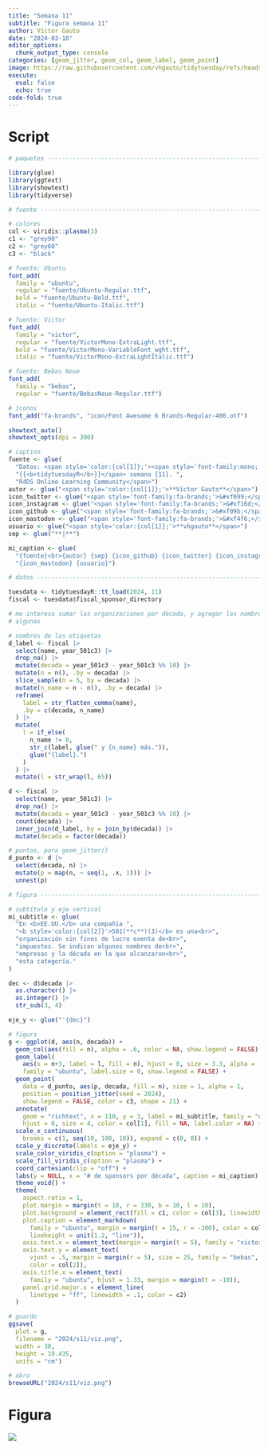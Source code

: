 ```yaml
---
title: "Semana 11"
subtitle: "Figura semana 11"
author: Víctor Gauto
date: "2024-03-18"
editor_options:
  chunk_output_type: console
categories: [geom_jitter, geom_col, geom_label, geom_point]
image: https://raw.githubusercontent.com/vhgauto/tidytuesday/refs/heads/main/2024/s11/viz.png
execute:
  eval: false
  echo: true
code-fold: true
---
```



# Script

```r

# paquetes ----------------------------------------------------------------

library(glue)
library(ggtext)
library(showtext)
library(tidyverse)

# fuente ------------------------------------------------------------------

# colores
col <- viridis::plasma(3)
c1 <- "grey90"
c2 <- "grey60"
c3 <- "black"

# fuente: Ubuntu
font_add(
  family = "ubuntu", 
  regular = "fuente/Ubuntu-Regular.ttf",
  bold = "fuente/Ubuntu-Bold.ttf",
  italic = "fuente/Ubuntu-Italic.ttf")

# fuente: Victor
font_add(
  family = "victor", 
  regular = "fuente/VictorMono-ExtraLight.ttf",
  bold = "fuente/VictorMono-VariableFont_wght.ttf",
  italic = "fuente/VictorMono-ExtraLightItalic.ttf")

# fuente: Bebas Neue
font_add(
  family = "bebas", 
  regular = "fuente/BebasNeue-Regular.ttf")

# íconos
font_add("fa-brands", "icon/Font Awesome 6 Brands-Regular-400.otf")

showtext_auto()
showtext_opts(dpi = 300)

# caption
fuente <- glue(
  "Datos: <span style='color:{col[1]};'><span style='font-family:mono;'>",
  "{{<b>tidytuesdayR</b>}}</span> semana {11}. ",
  "R4DS Online Learning Community</span>")
autor <- glue("<span style='color:{col[1]};'>**Víctor Gauto**</span>")
icon_twitter <- glue("<span style='font-family:fa-brands;'>&#xf099;</span>")
icon_instagram <- glue("<span style='font-family:fa-brands;'>&#xf16d;</span>")
icon_github <- glue("<span style='font-family:fa-brands;'>&#xf09b;</span>")
icon_mastodon <- glue("<span style='font-family:fa-brands;'>&#xf4f6;</span>")
usuario <- glue("<span style='color:{col[1]};'>**vhgauto**</span>")
sep <- glue("**|**")

mi_caption <- glue(
  "{fuente}<br>{autor} {sep} {icon_github} {icon_twitter} {icon_instagram} ",
  "{icon_mastodon} {usuario}")

# datos -------------------------------------------------------------------

tuesdata <- tidytuesdayR::tt_load(2024, 11)
fiscal <- tuesdata$fiscal_sponsor_directory

# me interesa sumar las organizaciones por década, y agregar los nombres de 
# algunas 

# nombres de las etiquetas
d_label <- fiscal |> 
  select(name, year_501c3) |> 
  drop_na() |> 
  mutate(decada = year_501c3 - year_501c3 %% 10) |> 
  mutate(n = n(), .by = decada) |> 
  slice_sample(n = 5, by = decada) |> 
  mutate(n_name = n - n(), .by = decada) |> 
  reframe(
    label = str_flatten_comma(name),
    .by = c(decada, n_name)
  ) |> 
  mutate(
    l = if_else(
      n_name != 0,
      str_c(label, glue(" y {n_name} más.")),
      glue("{label}.")
    )
  ) |> 
  mutate(l = str_wrap(l, 65))

d <- fiscal |> 
  select(name, year_501c3) |> 
  drop_na() |> 
  mutate(decada = year_501c3 - year_501c3 %% 10) |> 
  count(decada) |> 
  inner_join(d_label, by = join_by(decada)) |> 
  mutate(decada = factor(decada))

# puntos, para geom_jitter()
d_punto <- d |> 
  select(decada, n) |> 
  mutate(p = map(n, ~ seq(1, .x, 1))) |> 
  unnest(p)

# figura ------------------------------------------------------------------

# subtítulo y eje vertical
mi_subtitle <- glue(
  "En <b>EE.UU.</b> una compañía ",
  "<b style='color:{col[2]}'>501(**c**)(3)</b> es una<br>",
  "organización sin fines de lucro exenta de<br>",
  "impuestos. Se indican algunos nombres de<br>",
  "empresas y la década en la que alcanzaron<br>",
  "esta categoría."
)

dec <- d$decada |> 
  as.character() |> 
  as.integer() |> 
  str_sub(3, 4)

eje_y <- glue("'{dec}")

# figura
g <- ggplot(d, aes(n, decada)) +
  geom_col(aes(fill = n), alpha = .6, color = NA, show.legend = FALSE) +
  geom_label(
    aes(x = n+3, label = l, fill = n), hjust = 0, size = 3.3, alpha = .2,
    family = "ubuntu", label.size = 0, show.legend = FALSE) +
  geom_point(
    data = d_punto, aes(p, decada, fill = n), size = 1, alpha = 1, 
    position = position_jitter(seed = 2024),
    show.legend = FALSE, color = c3, shape = 21) +
  annotate(
    geom = "richtext", x = 110, y = 3, label = mi_subtitle, family = "ubuntu",
    hjust = 0, size = 4, color = col[1], fill = NA, label.color = NA) +
  scale_x_continuous(
    breaks = c(1, seq(10, 100, 10)), expand = c(0, 0)) +
  scale_y_discrete(labels = eje_y) +
  scale_color_viridis_c(option = "plasma") +
  scale_fill_viridis_c(option = "plasma") +
  coord_cartesian(clip = "off") +
  labs(y = NULL, x = "# de sponsors por década", caption = mi_caption) +
  theme_void() +
  theme(
    aspect.ratio = 1,
    plot.margin = margin(t = 10, r = 330, b = 10, l = 10),
    plot.background = element_rect(fill = c1, color = col[3], linewidth = 3),
    plot.caption = element_markdown(
      family = "ubuntu", margin = margin(t = 15, r = -300), color = col[2],
      lineheight = unit(1.2, "line")),
    axis.text.x = element_text(margin = margin(t = 5), family = "victor"),
    axis.text.y = element_text(
      vjust = .5, margin = margin(r = 5), size = 25, family = "bebas",
      color = col[2]),
    axis.title.x = element_text(
      family = "ubuntu", hjust = 1.33, margin = margin(t = -10)),
    panel.grid.major.x = element_line(
      linetype = "ff", linewidth = .1, color = c2)
  )

# guardo
ggsave(
  plot = g,
  filename = "2024/s11/viz.png",
  width = 30,
  height = 19.435,
  units = "cm")

# abro
browseURL("2024/s11/viz.png")
```

# Figura

![](https://raw.githubusercontent.com/vhgauto/tidytuesday/refs/heads/main/2024/s11/viz.png)


